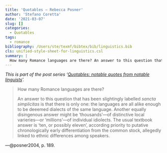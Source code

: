 ```yaml
---
title: 'Quotables — Rebecca Posner'
author: 'Stefano Coretta'
date: '2021-03-07'
slug: []
categories:
  - Quotables
tags:
  - romance
bibliography: /Users/ste/texmf/bibtex/bib/linguistics.bib
cls: unified-style-sheet-for-linguistics.csl
summary: |
  How many Romance languages are there? An answer to this question that has been slightingly labelled *sancta simplicitas* is that there is only one.
---
```


*This is part of the post series '[Quotables: notable quotes from notable linguists](../../categories/quotables)'.*

> How many Romance languages are there?
>
> An answer to this question that has been slightingly labelled *sancta simplicitas* is that there is only one: the languages are all alike enough to be deeemed dialects of the same language. Another equally disingenous answer might be 'thousands'---of distinctive local varieries---or 'millions'---of individual idiolects. The usual textbook answer is 'ten, or possibly eleven', according priority to putative chronologically early differentiation from the common stock, allegedly linked to ethnic differences among speakers.

---@posner2004, p. 189.


